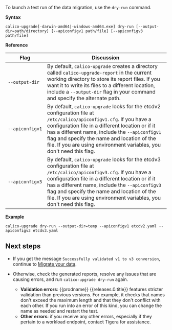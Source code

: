 To launch a test run of the data migration, use the `dry-run` command.

**Syntax**

```
calico-upgrade[-darwin-amd64|-windows-amd64.exe] dry-run [--output-dir=path/directory] [--apiconfigv1 path/file] [--apiconfigv3 path/file]
```

**Reference**

| Flag                                        | Discussion                                                                                                                                                                                                                                                                                                                                       |
| ------------------------------------------- | ------------------------------------------------------------------------------------------------------------------------------------------------------------------------------------------------------------------------------------------------------------------------------------------------------------------------------------------------ |
| <code>&#8209;&#8209;output&#8209;dir</code> | By default, `calico-upgrade` creates a directory called `calico-upgrade-report` in the current working directory to store its report files. If you want it to write its files to a different location, include a `--output-dir` flag in your command and specify the alternate path.                                                             |
| <code>&#8209;&#8209;apiconfigv1</code>      | By default, `calico-upgrade` looks for the etcdv2 configuration file at `/etc/calico/apiconfigv1.cfg`. If you have a configuration file in a different location or if it has a different name, include the `--apiconfigv1` flag and specify the name and location of the file. If you are using environment variables, you don't need this flag. |
| <code>&#8209;&#8209;apiconfigv3</code>      | By default, `calico-upgrade` looks for the etcdv3 configuration file at `/etc/calico/apiconfigv3.cfg`. If you have a configuration file in a different location or if it has a different name, include the `--apiconfigv3` flag and specify the name and location of the file. If you are using environment variables, you don't need this flag. |

**Example**

```
calico-upgrade dry-run --output-dir=temp --apiconfigv1 etcdv2.yaml --apiconfigv3 etcdv3.yaml
```

## Next steps

- If you get the message `Successfully validated v1 to v3 conversion`, continue to
  [Migrate your data](/_includes/content/migrate).

- Otherwise, check the generated reports, resolve any issues that are causing
  errors, and run `calico-upgrade dry-run` again.
  - **Validation errors**: {{prodname}} {{releases.0.title}}
    features stricter validation than previous versions. For example, it checks that names
    don't exceed the maximum length and that they don't conflict with each other. If you run
    into an error of this kind, you can change the name as needed and restart the test.
  - **Other errors**: if you receive any other errors, especially if they pertain to a
    workload endpoint, contact Tigera for assistance.
